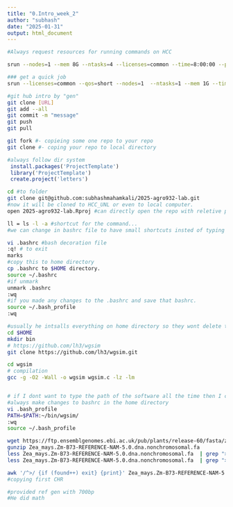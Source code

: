 ```yaml
---
title: "0.Intro_week_2"
author: "subhash"
date: "2025-01-31"
output: html_document
---
```


```bash
#Always request resources for running commands on HCC

srun --nodes=1 --mem 8G --ntasks=4 --licenses=common --time=8:00:00 --pty bash

### get a quick job
srun --licenses=common --qos=short --nodes=1  --ntasks=1 --mem 1G --time 1:00:00 --pty bash

#git hub intro by "gen"
git clone [URL]
git add --all
git commit -m "message"
git push
git pull

git fork #- copieing some one repo to your repo
git clone #- coping your repo to local directory

```


```r
#always follow dir system
 install.packages('ProjectTemplate')
 library('ProjectTemplate')
 create.project('letters')
```


```bash
cd #to folder
git clone git@github.com:subhashmahamkali/2025-agro932-lab.git
#now it will be cloned to HCC_UNL or even to local computer.
open 2025-agro932-lab.Rproj #can directly open the repo with reletive path(not absolute path)
```


```bash
ll = ls -l -a #shortcut for the command...
#we can change in bashrc file to have small shortcuts insted of typing everything all time.

vi .bashrc #bash decoration file
:q! # to exit
marks
#copy this to home directory
cp .bashrc to $HOME directory.
source ~/.bashrc
#if unmark
unmark .bashrc
:wq
#if you made any changes to the .bashrc and save that bashrc.
source ~/.bash_profile  
:wq
```



```bash
#usually he intsalls everything on home directory so they wont delete them.
cd $HOME
mkdir bin
# https://github.com/lh3/wgsim
git clone https://github.com/lh3/wgsim.git

cd wgsim
# compilation
gcc -g -O2 -Wall -o wgsim wgsim.c -lz -lm


# if I dont want to type the path of the software all the time then I can copy the path of that software to .bashrc and source so if I type name of that software then it will automatically appear
#always make changes to bashrc in the home directory
vi .bash_profile
PATH=$PATH:~/bin/wgsim/
:wq
source ~/.bash_profile  

wget https://ftp.ensemblgenomes.ebi.ac.uk/pub/plants/release-60/fasta/zea_mays/dna/Zea_mays.Zm-B73-REFERENCE-NAM-5.0.dna.nonchromosomal.fa.gz 
gunzip Zea_mays.Zm-B73-REFERENCE-NAM-5.0.dna.nonchromosomal.fa
less Zea_mays.Zm-B73-REFERENCE-NAM-5.0.dna.nonchromosomal.fa  | grep ">"
less Zea_mays.Zm-B73-REFERENCE-NAM-5.0.dna.nonchromosomal.fa  | grep ">" | wc -l

awk '/^>/ {if (found++) exit} {print}' Zea_mays.Zm-B73-REFERENCE-NAM-5.0.dna.nonchromosomal.fa > first_chr.fa
#copying first CHR

#provided ref gen with 700bp
#He did math 
```

